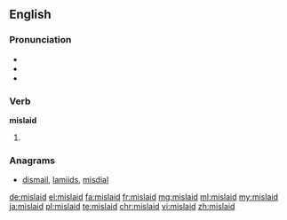 ==English==

===Pronunciation===
* {{IPA|/mɪsˈleɪd/|lang=en}}
* {{audio|en-us-mislaid.ogg|Audio (US)|lang=en}}
* {{rhymes|eɪd|lang=en}}

===Verb===
'''mislaid'''

# {{en-past of|mislay}}

===Anagrams===
* [[dismail#English|dismail]], [[lamiids#English|lamiids]], [[misdial#English|misdial]]

[[de:mislaid]]
[[el:mislaid]]
[[fa:mislaid]]
[[fr:mislaid]]
[[mg:mislaid]]
[[ml:mislaid]]
[[my:mislaid]]
[[ja:mislaid]]
[[pl:mislaid]]
[[te:mislaid]]
[[chr:mislaid]]
[[vi:mislaid]]
[[zh:mislaid]]